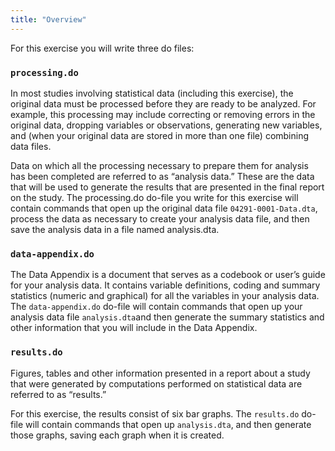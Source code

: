 ---
title: "Overview"
---

For this exercise you will write three do files:

### `processing.do`  

In most studies involving statistical data (including this exercise), the original data must be processed before they are ready to be analyzed.  For example, this processing may include correcting or removing errors in the original data, dropping variables or observations, generating new variables, and (when your original data are stored in more than one file) combining data files.

Data on which all the processing necessary to prepare them for analysis has been completed are referred to as "analysis data."  These are the data that will be used to generate the results that are presented in the final report on the study. 
The processing.do do-file you write for this exercise will contain commands that open up the original data file `04291-0001-Data.dta`, process the data as necessary to create your analysis data file, and then save the analysis data in a file named analysis.dta. 

### `data-appendix.do`  

The Data Appendix is a document that serves as a codebook or user's guide for your analysis data.  It contains variable definitions, coding and summary statistics (numeric and graphical) for all the variables in your analysis data.
The `data-appendix.do` do-file will contain commands that open up your analysis data file `analysis.dta`and then generate the summary statistics and other information that you will include in the Data Appendix.

### `results.do`

Figures, tables and other information presented in a report about a study that were generated by computations performed on statistical data are referred to as "results."

For this exercise, the results consist of six bar graphs. The `results.do` do-file will contain commands that open up `analysis.dta`, and then generate those graphs, saving each graph when it is created.